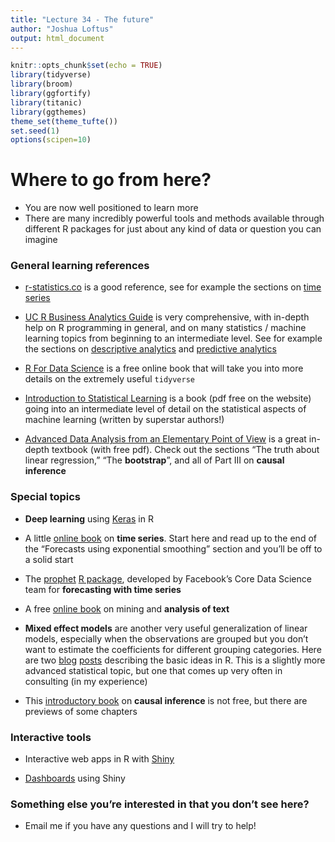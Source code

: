 ```yaml
---
title: "Lecture 34 - The future"
author: "Joshua Loftus"
output: html_document
---
```


```r
knitr::opts_chunk$set(echo = TRUE)
library(tidyverse)
library(broom)
library(ggfortify)
library(titanic)
library(ggthemes)
theme_set(theme_tufte())
set.seed(1)
options(scipen=10)
```

# Where to go from here?

- You are now well positioned to learn more
- There are many incredibly powerful tools and methods available through different R packages for just about any kind of data or question you can imagine

### General learning references

- [r-statistics.co](http://r-statistics.co/) is a good reference, see for example the sections on [time series](http://r-statistics.co/Time-Series-Analysis-With-R.html)

- [UC R Business Analytics Guide](http://uc-r.github.io/) is very comprehensive, with in-depth help on R programming in general, and on many statistics / machine learning topics from beginning to an intermediate level. See for example the sections on [descriptive analytics](http://uc-r.github.io/descriptive) and [predictive analytics](http://uc-r.github.io/predictive)

- [R For Data Science](r4ds.had.co.nz) is a free online book that will take you into more details on the extremely useful `tidyverse`

- [Introduction to Statistical Learning](http://www-bcf.usc.edu/~gareth/ISL/) is a book (pdf free on the website) going into an intermediate level of detail on the statistical aspects of machine learning (written by superstar authors!)

- [Advanced Data Analysis from an Elementary Point of View](http://www.stat.cmu.edu/~cshalizi/ADAfaEPoV/) is a great in-depth textbook (with free pdf). Check out the sections "The truth about linear regression," "The **bootstrap**", and all of Part III on **causal inference**

### Special topics

- **Deep learning** using [Keras](https://keras.rstudio.com/) in R

- A little [online book](https://a-little-book-of-r-for-time-series.readthedocs.io/en/latest/src/timeseries.html) on **time series**. Start here and read up to the end of the "Forecasts using exponential smoothing" section and you'll be off to a solid start

- The [prophet](https://cran.r-project.org/web/packages/prophet/vignettes/quick_start.html) [R package](https://facebook.github.io/prophet/docs/installation.html), developed by Facebook's Core Data Science team for **forecasting with time series**

- A free [online book](https://www.tidytextmining.com/) on mining and **analysis of text**

- **Mixed effect models** are another very useful generalization of linear models, especially when the observations are grouped but you don't want to estimate the coefficients for different grouping categories. Here are two [blog](https://www.jaredknowles.com/journal/2013/11/25/getting-started-with-mixed-effect-models-in-r) [posts](https://ourcodingclub.github.io/2017/03/15/mixed-models.html) describing the basic ideas in R. This is a slightly more advanced statistical topic, but one that comes up very often in consulting (in my experience)

- This [introductory book](http://bayes.cs.ucla.edu/PRIMER/) on **causal inference** is not free, but there are previews of some chapters


### Interactive tools

- Interactive web apps in R with [Shiny](http://shiny.rstudio.com/)

- [Dashboards](https://rmarkdown.rstudio.com/flexdashboard/index.html) using Shiny

### Something else you're interested in that you don't see here?

- Email me if you have any questions and I will try to help!

